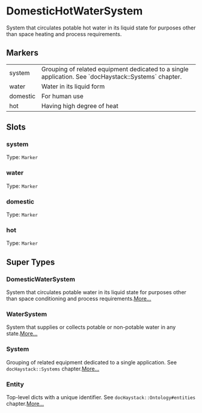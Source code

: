 # DomesticHotWaterSystem
System that circulates potable hot water in its liquid state for purposes
other than space heating and process requirements.
## Markers
<table>
<tbody>
<tr>
<td className='p-2 align-top'><span className='bg-sky-200 rounded-md px-3 py-1 text-sky-700 block font-semibold text-center text-sm'>system </span></td>
<td className='p-2 align-top'>Grouping of related equipment dedicated to a single application. See `docHaystack::Systems` chapter.</td>
</tr>
<tr>
<td className='p-2 align-top'><span className='bg-sky-200 rounded-md px-3 py-1 text-sky-700 block font-semibold text-center text-sm'>water </span></td>
<td className='p-2 align-top'>Water in its liquid form</td>
</tr>
<tr>
<td className='p-2 align-top'><span className='bg-sky-200 rounded-md px-3 py-1 text-sky-700 block font-semibold text-center text-sm'>domestic </span></td>
<td className='p-2 align-top'>For human use</td>
</tr>
<tr>
<td className='p-2 align-top'><span className='bg-sky-200 rounded-md px-3 py-1 text-sky-700 block font-semibold text-center text-sm'>hot </span></td>
<td className='p-2 align-top'>Having high degree of heat</td>
</tr>
</tbody>
</table>

## Slots

### system
Type: `Marker`

### water
Type: `Marker`

### domestic
Type: `Marker`

### hot
Type: `Marker`



## Super Types
### DomesticWaterSystem
System that circulates potable water in its liquid state for purposes
other than space conditioning and process requirements.[More...](./DomesticWaterSystem)

### WaterSystem
System that supplies or collects potable or non-potable water in any state.[More...](./WaterSystem)

### System
Grouping of related equipment dedicated to a single application.
See `docHaystack::Systems` chapter.[More...](./System)

### Entity
Top-level dicts with a unique identifier.
See `docHaystack::Ontology#entities` chapter.[More...](./Entity)


